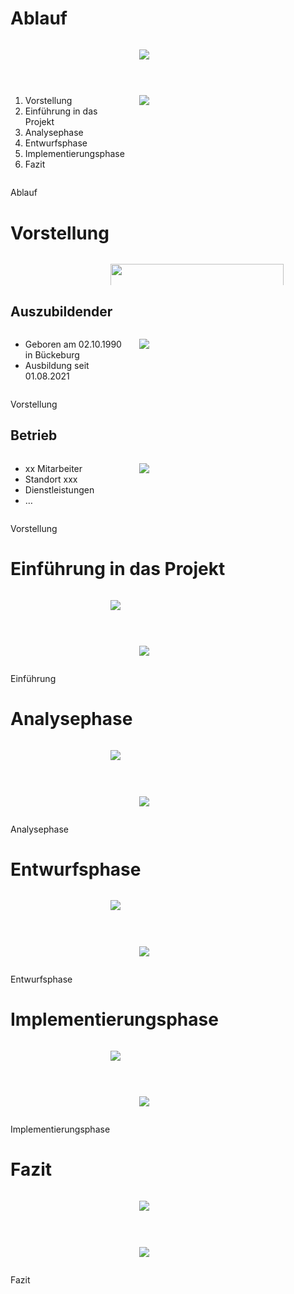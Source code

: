 # Ablauf {.orange auto-animate=true}
:::: {.columns height="100%"}
::: {.column width="40%"}
:::
::: {.column width="60%"}
![](./images/toc.svg)
:::
::: {.column width="0%"}
:::
::::

## {auto-animate=true}
:::: {.columns}
::: {.column width="40%" .incremental}
1. Vorstellung
1. Einführung in das Projekt
1. Analysephase
1. Entwurfsphase
1. Implementierungsphase
1. Fazit
:::
::: {.column width="50%"}
![](./images/toc.svg)
:::
::: {.column width="10%"}
:::
::::
::: footer
Ablauf
:::

# Vorstellung {.orange auto-animate=true}
:::: columns
::: {.column width="30%"}
:::
::: {.column width="60%"}
![](./images/vorstellung.svg){.image1 width="100%"}
:::
::: {.column width="10%"}
:::
::::

## Auszubildender {auto-animate=true}
:::: {.columns}
::: {.column width="40%" .incremental}
- Geboren am 02.10.1990 in Bückeburg
- Ausbildung seit 01.08.2021
:::
::: {.column width="50%"}
![](./images/aboutMe.svg)
:::
::: {.column width="10%"}
:::
::::


::: footer
Vorstellung
:::

## Betrieb {auto-animate=true}
:::: {.columns}
::: {.column width="40%" .incremental}
- xx Mitarbeiter
- Standort xxx
- Dienstleistungen
- ...
:::
::: {.column width="50%"}
![](./images/meetTheTeam.svg)
:::
::: {.column width="10%"}
:::
::::

::: footer
Vorstellung
:::

# Einführung in das Projekt {.orange auto-animate=true}
:::: {.columns}
::: {.column width="30%" .incremental}
:::
::: {.column width="60%"}
![](./images/einfuehrung.svg)
:::
::: {.column width="10%"}
:::
::::

## {auto-animate=true}
:::: {.columns}
::: {.column width="40%" .incremental}
:::
::: {.column width="50%"}
![](./images/einfuehrung.svg)
:::
::: {.column width="10%"}
:::
::::
::: footer
Einführung
:::

# Analysephase {.orange auto-animate=true}
:::: {.columns}
::: {.column width="30%" .incremental}
:::
::: {.column width="60%"}
![](./images/analyse.svg)
:::
::: {.column width="10%"}
:::
::::

## {auto-animate=true}
:::: {.columns}
::: {.column width="40%" .incremental}
:::
::: {.column width="50%"}
![](./images/analyse.svg)
:::
::: {.column width="10%"}
:::
::::

::: footer
Analysephase
:::

# Entwurfsphase {.orange auto-animate=true}
:::: {.columns}
::: {.column width="30%" .incremental}
:::
::: {.column width="60%"}
![](./images/prototype.svg)
:::
::: {.column width="10%"}
:::
::::

## {auto-animate=true}
:::: {.columns}
::: {.column width="40%" .incremental}
:::
::: {.column width="50%"}
![](./images/prototype.svg)
:::
::: {.column width="10%"}
:::
::::

::: footer
Entwurfsphase
:::

# Implementierungsphase {.orange auto-animate=true}
:::: {.columns}
::: {.column width="30%" .incremental}
:::
::: {.column width="60%"}
![](./images/implement.svg)
:::
::: {.column width="10%"}
:::
::::

## {auto-animate=true}
:::: {.columns}
::: {.column width="40%" .incremental}
:::
::: {.column width="50%"}
![](./images/implement.svg)
:::
::: {.column width="10%"}
:::
::::

::: footer
Implementierungsphase
:::

# Fazit {.orange auto-animate=true}
:::: {.columns}
::: {.column width="40%" .incremental}
:::
::: {.column width="50%"}
![](./images/fazit.svg)
:::
::: {.column width="10%"}
:::
::::

## {auto-animate=true}
:::: {.columns}
::: {.column width="40%" .incremental}
:::
::: {.column width="50%"}
![](./images/fazit.svg)
:::
::: {.column width="10%"}
:::
::::

::: footer
Fazit
:::